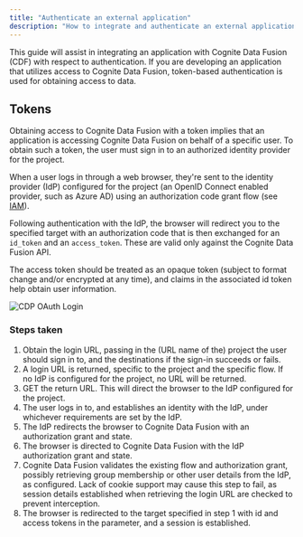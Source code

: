 ```yaml
---
title: "Authenticate an external application"
description: "How to integrate and authenticate an external application with Cognite Data Fusion (CDF), including token-based authentication and OAuth2 flows."
---
```


This guide will assist in integrating an application with Cognite Data Fusion (CDF) with respect to authentication. If you are developing an application that utilizes access to Cognite Data Fusion, token-based authentication is used for obtaining access to data.

## Tokens

Obtaining access to Cognite Data Fusion with a token implies that an application is accessing Cognite Data Fusion on behalf of a specific user. To obtain such a token, the user must sign in to an authorized identity provider for the project.

When a user logs in through a web browser, they're sent to the identity provider (IdP) configured for the project (an OpenID Connect enabled provider, such as Azure AD) using an authorization code grant flow (see [IAM](index.md#projects)).

Following authentication with the IdP, the browser will redirect you to the specified target with an authorization code that is then exchanged for an `id_token` and an `access_token`. These are valid only against the Cognite Data Fusion API.

The access token should be treated as an opaque token (subject to format change and/or encrypted at any time), and claims in the associated id token help obtain user information.

<Frame>
<img className="screenshot" src="/images/cdf/dev/guides/3d/iam/authn-1.png" alt="CDP OAuth Login" />
</Frame>

### Steps taken

1. Obtain the login URL, passing in the (URL name of the) project the user should sign in to, and the destinations if the sign-in succeeds or fails.
2. A login URL is returned, specific to the project and the specific flow. If no IdP is configured for the project, no URL will be returned.
3. GET the return URL. This will direct the browser to the IdP configured for the project.
4. The user logs in to, and establishes an identity with the IdP, under whichever requirements are set by the IdP.
5. The IdP redirects the browser to Cognite Data Fusion with an authorization grant and state.
6. The browser is directed to Cognite Data Fusion with the IdP authorization grant and state.
7. Cognite Data Fusion validates the existing flow and authorization grant, possibly retrieving group membership or other user details from the IdP, as configured. Lack of cookie support may cause this step to fail, as session details established when retrieving the login URL are checked to prevent interception.
8. The browser is redirected to the target specified in step 1 with id and access tokens in the parameter, and a session is established.
